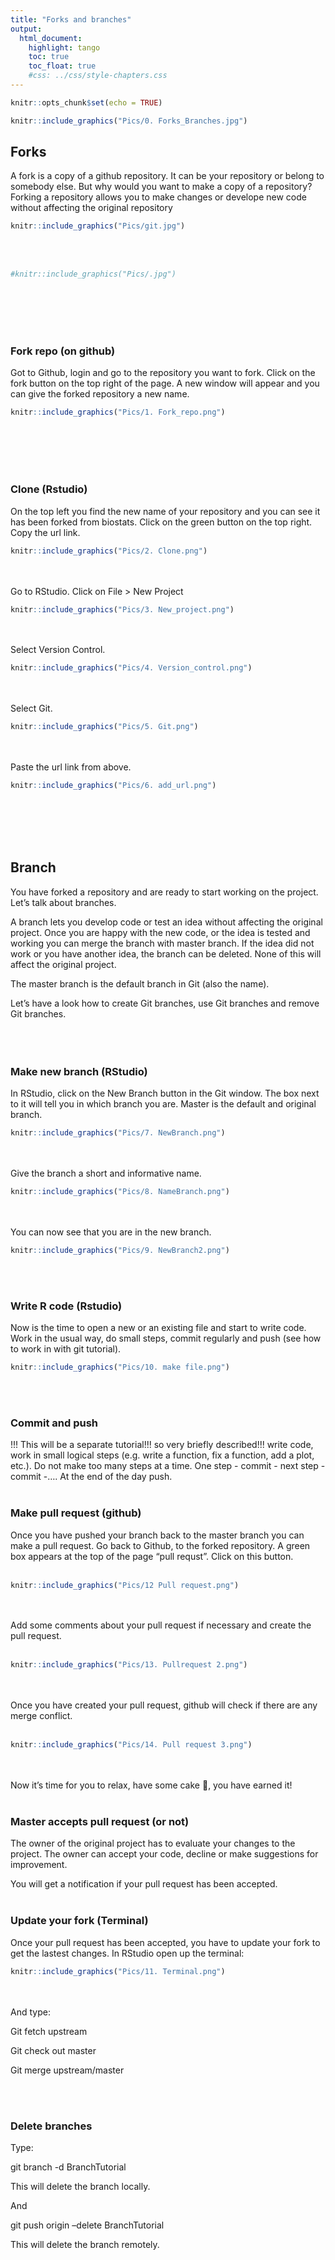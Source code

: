 ```yaml
---
title: "Forks and branches"
output:
  html_document:
    highlight: tango
    toc: true
    toc_float: true
    #css: ../css/style-chapters.css
--- 
```


```r
knitr::opts_chunk$set(echo = TRUE)
```

```r
knitr::include_graphics("Pics/0. Forks_Branches.jpg")
```


## Forks
A fork is a copy of a github repository. It can be your repository or belong to somebody else. But why would you want to make a copy of a repository? Forking a repository allows you to make changes or develope new code without affecting the original repository

```r
knitr::include_graphics("Pics/git.jpg")
```
<br/><br/>

```r
#knitr::include_graphics("Pics/.jpg")
```
<br/><br/>
<br/><br/>

### Fork repo (on github)
Got to Github, login and go to the repository you want to fork. Click on the fork button on the top right of the page. A new window will appear and you can give the forked repository a new name.

```r
knitr::include_graphics("Pics/1. Fork_repo.png")
```
<br/><br/>
<br/><br/>

### Clone (Rstudio)
On the top left you find the new name of your repository and you can see it has been forked from biostats.
Click on the green button on the top right. Copy the url link.
```r
knitr::include_graphics("Pics/2. Clone.png")
```
<br/><br/>
Go to RStudio. Click on File > New Project

```r
knitr::include_graphics("Pics/3. New_project.png")
```
<br/><br/>
Select Version Control.

```r
knitr::include_graphics("Pics/4. Version_control.png")
```
<br/><br/>
Select Git.

```r
knitr::include_graphics("Pics/5. Git.png")
```
<br/><br/>
Paste the url link from above.

```r
knitr::include_graphics("Pics/6. add_url.png")
```
<br/><br/>
<br/><br/>

## Branch
You have forked a repository and are ready to start working on the project. Let's talk about branches.

A branch lets you develop code or test an idea without affecting the original project. Once you are happy with the new code, or the idea is tested and working you can merge the branch with master branch. If the idea did not work or you have another idea, the branch can be deleted. None of this will affect the original project.

The master branch is the default branch in Git (also the name).

Let's have a look how to create Git branches, use Git branches and remove Git branches.
<br/><br/>
<br/><br/>

### Make new branch (RStudio)
In RStudio, click on the New Branch button in the Git window. The box next to it will tell you in which branch you are. Master is the default and original branch.

```r
knitr::include_graphics("Pics/7. NewBranch.png")
```
<br/><br/>
Give the branch a short and informative name.
```r
knitr::include_graphics("Pics/8. NameBranch.png")
```
<br/><br/>
You can now see that you are in the new branch.
```r
knitr::include_graphics("Pics/9. NewBranch2.png")
```
<br/><br/>

### Write R code (Rstudio)
Now is the time to open a new or an existing file and start to write code. Work in the usual way, do small steps, commit regularly and push (see how to work in with git tutorial). 
```r
knitr::include_graphics("Pics/10. make file.png")
```
<br/><br/>

### Commit and push
!!! This will be a separate tutorial!!! so very briefly described!!!
write code, work in small logical steps (e.g. write a function, fix a function, add a plot, etc.). Do not make too many steps at a time. One step - commit - next step - commit -.... At the end of the day push.
<br/><br/>

### Make pull request (github)
Once you have pushed your branch back to the master branch you can make a pull request. Go back to Github, to the forked repository. A green box appears at the top of the page "pull requst". Click on this button.
<br/><br/>
```r
knitr::include_graphics("Pics/12 Pull request.png")
```
<br/><br/>
Add some comments about your pull request if necessary and create the pull request.
<br/><br/>
```r
knitr::include_graphics("Pics/13. Pullrequest 2.png")
```
<br/><br/>
Once you have created your pull request, github will check if there are any merge conflict.
<br/><br/>
```r
knitr::include_graphics("Pics/14. Pull request 3.png")
```
<br/><br/>
Now it's time for you to relax, have some cake 🍰, you have earned it!
<br/><br/>

### Master accepts pull request (or not)
The owner of the original project has to evaluate your changes to the project. The owner can accept your code, decline or make suggestions for improvement.

You will get a notification if your pull request has been accepted.
<br/><br/>

### Update your fork (Terminal)
Once your pull request has been accepted, you have to update your fork to get the lastest changes. In RStudio open up the terminal:
```r
knitr::include_graphics("Pics/11. Terminal.png")
```
<br/><br/>
And type:

Git fetch upstream

Git check out master

Git merge upstream/master


<br/><br/>

### Delete branches
Type:

git branch -d BranchTutorial

This will delete the branch locally.

And

git push origin --delete BranchTutorial

This will delete the branch remotely.